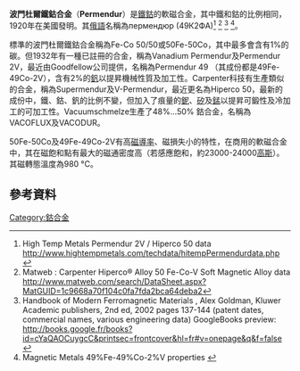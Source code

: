'''波門杜爾鐵鈷合金'''（'''Permendur'''）是[[鐵|鐵]][[鈷|鈷]]的軟磁合金，其中鐵和鈷的比例相同，1920年在美國發明。其[[俄語|俄語]]名稱為пермендюр (49К2ФА)<ref>High Temp Metals Permendur 2V / Hiperco 50 data http://www.hightempmetals.com/techdata/hitempPermendurdata.php {{Wayback|url=http://www.hightempmetals.com/techdata/hitempPermendurdata.php |date=20201203083747 }}</ref> <ref> Matweb : Carpenter Hiperco® Alloy 50 Fe-Co-V Soft Magnetic Alloy data http://www.matweb.com/search/DataSheet.aspx?MatGUID=1c9668a70f104c0fa7fda2bca64deba2 </ref> <ref>Handbook of Modern Ferromagnetic Materials , Alex Goldman, Kluwer Academic publishers, 2nd ed, 2002 pages 137-144 (patent dates, commercial names, various engineering data) GoogleBooks preview: http://books.google.fr/books?id=cYaQAOCuygcC&printsec=frontcover&hl=fr#v=onepage&q&f=false {{Wayback|url=http://books.google.fr/books?id=cYaQAOCuygcC&printsec=frontcover&hl=fr#v=onepage&q&f=false |date=20181214065307 }}</ref> <ref>Magnetic Metals 49%Fe-49%Co-2%V properties {{cite web |url=http://www.magmet.com/nam/images/NAM_cat_combinedCh5.pdf |title=存档副本 |accessdate=2012-08-14 |deadurl=yes |archiveurl=https://web.archive.org/web/20061015011318/http://www.magmet.com/nam/images/NAM_cat_combinedCh5.pdf |archivedate=2006-10-15 }} </ref>。

標準的波門杜爾鐵鈷合金稱為Fe-Co 50/50或50Fe-50Co，其中最多會含有1%的碳。但1932年有一種已註冊的合金，稱為Vanadium Permendur及Permendur 2V，最近由Goodfellow公司提供，名稱為Permendur 49 （其成份都是49Fe-49Co-2V），含有2%的[[釩|釩]]以提昇機械性質及加工性。Carpenter科技有生產類似的合金，稱為Supermendur及V-Permendur，最近更名為Hiperco 50，最新的成份中，鐵、鈷、釩的比例不變，但加入了痕量的[[鈮|鈮]]、[[矽|矽]]及[[錳|錳]]以提昇可鍛性及冷加工的可加工性。Vacuumschmelze生產了48%...50% 鈷合金，名稱為VACOFLUX及VACODUR。

50Fe-50Co及49Fe-49Co-2V有高[[磁導率|磁導率]]、磁損失小的特性，在商用的軟磁合金中，其在磁飽和點有最大的磁通密度高（若感應飽和，約23000-24000[[高斯_(單位)|高斯]]）。其磁轉態溫度為980 °С。

==參考資料==
{{reflist}}

[[Category:鈷合金|Category:鈷合金]]

{{化學小作品}}